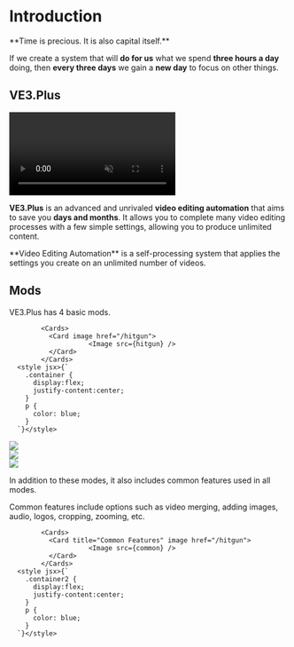 

# Introduction

<Callout type="default" emoji="">
  **Time is precious. It is also capital itself.**
</Callout> 


If we create a system that will **do for us** what we spend **three hours a day** doing, 
then **every three days** we gain a **new day** to focus on other things.



## VE3.Plus

<video autoPlay muted loop controls>
  <source src="/introduction.mp4" type="video/mp4" />
  Your browser does not support the video tag.
</video>

**VE3.Plus** is an advanced and unrivaled **video editing automation** that aims to save you **days and months**. 
It allows you to complete many video editing processes with a few simple settings, allowing you to produce unlimited content.


<Callout type="info" emoji="ℹ️">
  **Video Editing Automation** is a self-processing system that applies the settings you create on an unlimited number of videos.
</Callout>


## Mods

VE3.Plus has 4 basic mods.


<div className="container">

            <Cards>
              <Card image href="/hitgun">
                        <Image src={hitgun} />
              </Card>
            </Cards>
      <style jsx>{`
        .container {
          display:flex;
          justify-content:center;
        }
        p {
          color: blue;
        }
      `}</style>
</div>


<Cards>
  <Card image href="/hitgun">
  <div style={{ position: 'relative', width: '100%', height: '100%' }}>
                <Image src={boost} objectFit="cover" />
          </div>

  </Card>
  <Card image href="/hitgun">
  <div style={{ position: 'relative', width: '100%', height: '100%' }}>
                <Image src={multi} objectFit="cover" />
          </div>

  </Card>
  <Card image href="/hitgun">
  <div style={{ position: 'relative', width: '100%', height: '100%' }}>
                <Image src={single} objectFit="cover" />
          </div>

  </Card>

</Cards>

In addition to these modes, it also includes common features used in all modes.

Common features include options such as video merging, adding images, audio, logos, cropping, zooming, etc.
       
<div className="container2">

            <Cards>
              <Card title="Common Features" image href="/hitgun">
                        <Image src={common} />
              </Card>
            </Cards>
      <style jsx>{`
        .container2 {
          display:flex;
          justify-content:center;
        }
        p {
          color: blue;
        }
      `}</style>
</div>
